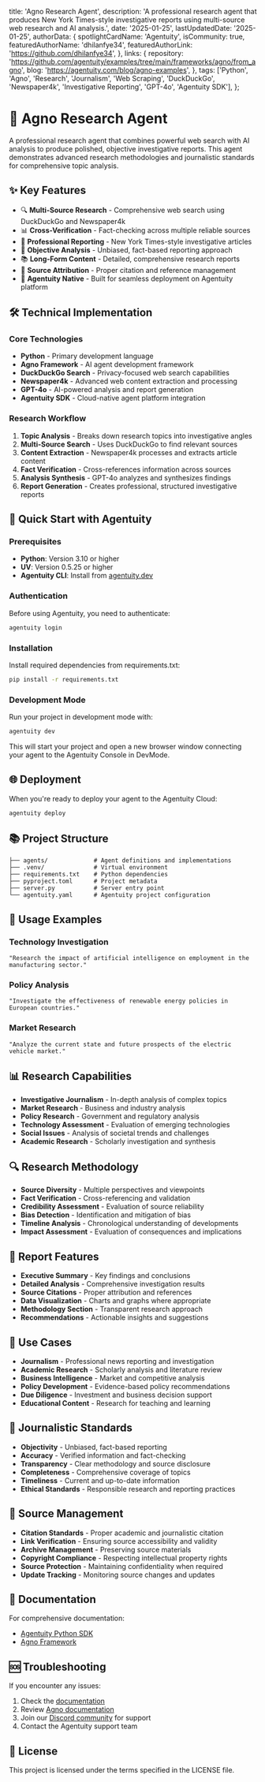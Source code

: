   title: 'Agno Research Agent',
  description: 'A professional research agent that produces New York Times-style investigative reports using multi-source web research and AI analysis.',
  date: '2025-01-25',
  lastUpdatedDate: '2025-01-25',
  authorData: {
    spotlightCardName: 'Agentuity',
    isCommunity: true,
    featuredAuthorName: 'dhilanfye34',
    featuredAuthorLink: 'https://github.com/dhilanfye34',
  },
  links: {
    repository: 'https://github.com/agentuity/examples/tree/main/frameworks/agno/from_agno',
    blog: 'https://agentuity.com/blog/agno-examples',
  },
  tags: ['Python', 'Agno', 'Research', 'Journalism', 'Web Scraping', 'DuckDuckGo', 'Newspaper4k', 'Investigative Reporting', 'GPT-4o', 'Agentuity SDK'],
};

# 📰 Agno Research Agent

A professional research agent that combines powerful web search with AI analysis to produce polished, objective investigative reports. This agent demonstrates advanced research methodologies and journalistic standards for comprehensive topic analysis.

## ✨ Key Features

- 🔍 **Multi-Source Research** - Comprehensive web search using DuckDuckGo and Newspaper4k
- 📊 **Cross-Verification** - Fact-checking across multiple reliable sources
- 📝 **Professional Reporting** - New York Times-style investigative articles
- 🎯 **Objective Analysis** - Unbiased, fact-based reporting approach
- 📚 **Long-Form Content** - Detailed, comprehensive research reports
- 🔗 **Source Attribution** - Proper citation and reference management
- 🚀 **Agentuity Native** - Built for seamless deployment on Agentuity platform

## 🛠️ Technical Implementation

### Core Technologies

- **Python** - Primary development language
- **Agno Framework** - AI agent development framework
- **DuckDuckGo Search** - Privacy-focused web search capabilities
- **Newspaper4k** - Advanced web content extraction and processing
- **GPT-4o** - AI-powered analysis and report generation
- **Agentuity SDK** - Cloud-native agent platform integration

### Research Workflow

1. **Topic Analysis** - Breaks down research topics into investigative angles
2. **Multi-Source Search** - Uses DuckDuckGo to find relevant sources
3. **Content Extraction** - Newspaper4k processes and extracts article content
4. **Fact Verification** - Cross-references information across sources
5. **Analysis Synthesis** - GPT-4o analyzes and synthesizes findings
6. **Report Generation** - Creates professional, structured investigative reports

## 🚀 Quick Start with Agentuity

### Prerequisites

- **Python**: Version 3.10 or higher
- **UV**: Version 0.5.25 or higher
- **Agentuity CLI**: Install from [agentuity.dev](https://agentuity.dev)

### Authentication

Before using Agentuity, you need to authenticate:

```bash
agentuity login
```

### Installation

Install required dependencies from requirements.txt:

```bash
pip install -r requirements.txt
```

### Development Mode

Run your project in development mode with:

```bash
agentuity dev
```

This will start your project and open a new browser window connecting your agent to the Agentuity Console in DevMode.

## 🌐 Deployment

When you're ready to deploy your agent to the Agentuity Cloud:

```bash
agentuity deploy
```

## 📚 Project Structure

```
├── agents/             # Agent definitions and implementations
├── .venv/              # Virtual environment
├── requirements.txt    # Python dependencies
├── pyproject.toml      # Project metadata
├── server.py           # Server entry point
└── agentuity.yaml      # Agentuity project configuration
```

## 🔧 Usage Examples

### Technology Investigation

```
"Research the impact of artificial intelligence on employment in the manufacturing sector."
```

### Policy Analysis

```
"Investigate the effectiveness of renewable energy policies in European countries."
```

### Market Research

```
"Analyze the current state and future prospects of the electric vehicle market."
```

## 📊 Research Capabilities

- **Investigative Journalism** - In-depth analysis of complex topics
- **Market Research** - Business and industry analysis
- **Policy Research** - Government and regulatory analysis
- **Technology Assessment** - Evaluation of emerging technologies
- **Social Issues** - Analysis of societal trends and challenges
- **Academic Research** - Scholarly investigation and synthesis

## 🔍 Research Methodology

- **Source Diversity** - Multiple perspectives and viewpoints
- **Fact Verification** - Cross-referencing and validation
- **Credibility Assessment** - Evaluation of source reliability
- **Bias Detection** - Identification and mitigation of bias
- **Timeline Analysis** - Chronological understanding of developments
- **Impact Assessment** - Evaluation of consequences and implications

## 📝 Report Features

- **Executive Summary** - Key findings and conclusions
- **Detailed Analysis** - Comprehensive investigation results
- **Source Citations** - Proper attribution and references
- **Data Visualization** - Charts and graphs where appropriate
- **Methodology Section** - Transparent research approach
- **Recommendations** - Actionable insights and suggestions

## 🎯 Use Cases

- **Journalism** - Professional news reporting and investigation
- **Academic Research** - Scholarly analysis and literature review
- **Business Intelligence** - Market and competitive analysis
- **Policy Development** - Evidence-based policy recommendations
- **Due Diligence** - Investment and business decision support
- **Educational Content** - Research for teaching and learning

## 📰 Journalistic Standards

- **Objectivity** - Unbiased, fact-based reporting
- **Accuracy** - Verified information and fact-checking
- **Transparency** - Clear methodology and source disclosure
- **Completeness** - Comprehensive coverage of topics
- **Timeliness** - Current and up-to-date information
- **Ethical Standards** - Responsible research and reporting practices

## 🔗 Source Management

- **Citation Standards** - Proper academic and journalistic citation
- **Link Verification** - Ensuring source accessibility and validity
- **Archive Management** - Preserving source materials
- **Copyright Compliance** - Respecting intellectual property rights
- **Source Protection** - Maintaining confidentiality when required
- **Update Tracking** - Monitoring source changes and updates

## 📖 Documentation

For comprehensive documentation:
- [Agentuity Python SDK](https://agentuity.dev/SDKs/python)
- [Agno Framework](https://docs.agno.com)

## 🆘 Troubleshooting

If you encounter any issues:

1. Check the [documentation](https://agentuity.dev/SDKs/python)
2. Review [Agno documentation](https://docs.agno.com)
3. Join our [Discord community](https://discord.gg/agentuity) for support
4. Contact the Agentuity support team

## 📝 License

This project is licensed under the terms specified in the LICENSE file.
